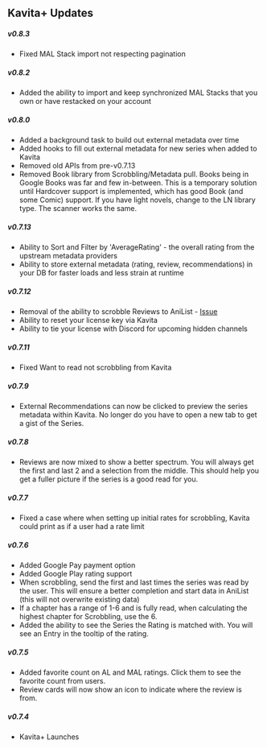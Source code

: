 ## Kavita+ Updates

##### v0.8.3
- Fixed MAL Stack import not respecting pagination

##### v0.8.2
- Added the ability to import and keep synchronized MAL Stacks that you own or have restacked on your account

##### v0.8.0
- Added a background task to build out external metadata over time
- Added hooks to fill out external metadata for new series when added to Kavita
- Removed old APIs from pre-v0.7.13
- Removed Book library from Scrobbling/Metadata pull. Books being in Google Books was far and few in-between. This is a temporary solution until Hardcover support is implemented, which has good Book (and some Comic) support. If you have light novels, change to the LN library type. The scanner works the same.

##### v0.7.13
- Ability to Sort and Filter by 'AverageRating' - the overall rating from the upstream metadata providers
- Ability to store external metadata (rating, review, recommendations) in your DB for faster loads and less strain at runtime

##### v0.7.12
- Removal of the ability to scrobble Reviews to AniList - [Issue](https://github.com/Kareadita/Kavita/issues/2451)
- Ability to reset your license key via Kavita
- Ability to tie your license with Discord for upcoming hidden channels

##### v0.7.11
- Fixed Want to read not scrobbling from Kavita

##### v0.7.9
- External Recommendations can now be clicked to preview the series metadata within Kavita. No longer do you have to open a new tab to get a gist of the Series. 

##### v0.7.8
- Reviews are now mixed to show a better spectrum. You will always get the first and last 2 and a selection from the middle. This should help you get a fuller picture if the series is a good read for you.

##### v0.7.7
- Fixed a case where when setting up initial rates for scrobbling, Kavita could print as if a user had a rate limit

##### v0.7.6
- Added Google Pay payment option
- Added Google Play rating support 
- When scrobbling, send the first and last times the series was read by the user. This will ensure a better completion and start data in AniList (this will not overwrite existing data)
- If a chapter has a range of 1-6 and is fully read, when calculating the highest chapter for Scrobbling, use the 6.
- Added the ability to see the Series the Rating is matched with. You will see an Entry in the tooltip of the rating.

##### v0.7.5
- Added favorite count on AL and MAL ratings. Click them to see the favorite count from users.
- Review cards will now show an icon to indicate where the review is from. 

##### v0.7.4
- Kavita+ Launches